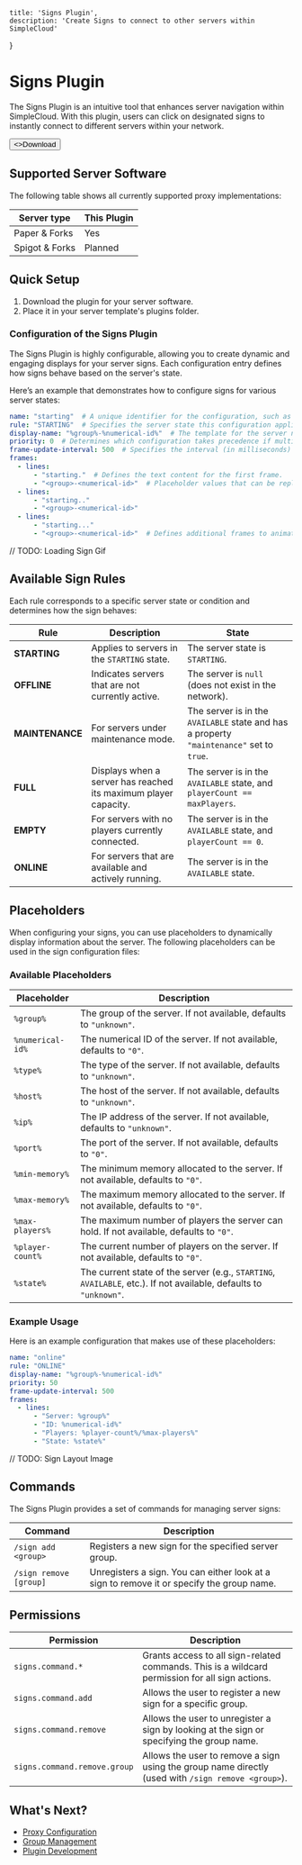 
    title: 'Signs Plugin',
    description: 'Create Signs to connect to other servers within SimpleCloud'
}

# Signs Plugin

The Signs Plugin is an intuitive tool that enhances server navigation within SimpleCloud. With this plugin, users can click on designated signs to instantly connect to different servers within your network.

<Button href="https://github.com/simplecloudapp/sign-plugin/releases" arrow="right">
    <>Download</>
</Button>

## Supported Server Software

The following table shows all currently supported proxy implementations:

| Server type    | This Plugin |
|----------------|-------------|
| Paper & Forks  | Yes         |
| Spigot & Forks | Planned     |

## Quick Setup

1. Download the plugin for your server software.
2. Place it in your server template's plugins folder.

### Configuration of the Signs Plugin

The Signs Plugin is highly configurable, allowing you to create dynamic and engaging displays for your server signs. Each configuration entry defines how signs behave based on the server's state.

Here’s an example that demonstrates how to configure signs for various server states:

```yaml {{title: "starting.yml"}}
name: "starting"  # A unique identifier for the configuration, such as `"empty"` or `"online"`.
rule: "STARTING"  # Specifies the server state this configuration applies to, e.g., `"ONLINE"`, `"OFFLINE"`, or `"MAINTENANCE"`.
display-name: "%group%-%numerical-id%"  # The template for the server name shown on the sign, using placeholders like `%group%` or `%numerical-id%` to dynamically generate content.
priority: 0  # Determines which configuration takes precedence if multiple rules apply. Higher priority values override lower ones.
frame-update-interval: 500  # Specifies the interval (in milliseconds) at which the sign’s content updates.
frames:
  - lines:
      - "starting."  # Defines the text content for the first frame.
      - "<group>-<numerical-id>"  # Placeholder values that can be replaced dynamically.
  - lines:
      - "starting.."
      - "<group>-<numerical-id>"
  - lines:
      - "starting..."
      - "<group>-<numerical-id>"  # Defines additional frames to animate the text.
```

// TODO: Loading Sign Gif

## Available Sign Rules

Each rule corresponds to a specific server state or condition and determines how the sign behaves:

| **Rule**        | **Description**                                                 | **State**                                                                                |
| --------------- | --------------------------------------------------------------- | ---------------------------------------------------------------------------------------- |
| **STARTING**    | Applies to servers in the `STARTING` state.                     | The server state is `STARTING`.                                                          |
| **OFFLINE**     | Indicates servers that are not currently active.                | The server is `null` (does not exist in the network).                                    |
| **MAINTENANCE** | For servers under maintenance mode.                             | The server is in the `AVAILABLE` state and has a property `"maintenance"` set to `true`. |
| **FULL**        | Displays when a server has reached its maximum player capacity. | The server is in the `AVAILABLE` state, and `playerCount == maxPlayers`.                 |
| **EMPTY**       | For servers with no players currently connected.                | The server is in the `AVAILABLE` state, and `playerCount == 0`.                          |
| **ONLINE**      | For servers that are available and actively running.            | The server is in the `AVAILABLE` state.                                                  |

## Placeholders

When configuring your signs, you can use placeholders to dynamically display information about the server. The following placeholders can be used in the sign configuration files:

### Available Placeholders

| **Placeholder**  | **Description**                                                                                                   |
|------------------|-------------------------------------------------------------------------------------------------------------------|
| `%group%`        | The group of the server. If not available, defaults to `"unknown"`.                                               |
| `%numerical-id%` | The numerical ID of the server. If not available, defaults to `"0"`.                                              |
| `%type%`         | The type of the server. If not available, defaults to `"unknown"`.                                                |
| `%host%`         | The host of the server. If not available, defaults to `"unknown"`.                                                |
| `%ip%`           | The IP address of the server. If not available, defaults to `"unknown"`.                                          |
| `%port%`         | The port of the server. If not available, defaults to `"0"`.                                                      |
| `%min-memory%`   | The minimum memory allocated to the server. If not available, defaults to `"0"`.                                  |
| `%max-memory%`   | The maximum memory allocated to the server. If not available, defaults to `"0"`.                                  |
| `%max-players%`  | The maximum number of players the server can hold. If not available, defaults to `"0"`.                           |
| `%player-count%` | The current number of players on the server. If not available, defaults to `"0"`.                                 |
| `%state%`        | The current state of the server (e.g., `STARTING`, `AVAILABLE`, etc.). If not available, defaults to `"unknown"`. |

### Example Usage

Here is an example configuration that makes use of these placeholders:

```yaml
name: "online"
rule: "ONLINE"
display-name: "%group%-%numerical-id%"
priority: 50
frame-update-interval: 500
frames:
  - lines:
      - "Server: %group%"
      - "ID: %numerical-id%"
      - "Players: %player-count%/%max-players%"
      - "State: %state%"
```

// TODO: Sign Layout Image

## Commands

The Signs Plugin provides a set of commands for managing server signs:

| **Command**            | **Description**                                                                           | 
|------------------------|-------------------------------------------------------------------------------------------|
| `/sign add <group>`    | Registers a new sign for the specified server group.                                      |
| `/sign remove [group]` | Unregisters a sign. You can either look at a sign to remove it or specify the group name. |

## Permissions
| **Permission**               | **Description**                                                                                    |
|------------------------------|----------------------------------------------------------------------------------------------------|
| `signs.command.*`            | Grants access to all sign-related commands. This is a wildcard permission for all sign actions.    |
| `signs.command.add`          | Allows the user to register a new sign for a specific group.                                       |
| `signs.command.remove`       | Allows the user to unregister a sign by looking at the sign or specifying the group name.          |
| `signs.command.remove.group` | Allows the user to remove a sign using the group name directly (used with `/sign remove <group>`). |

## What's Next?

- [Proxy Configuration](/proxy)
- [Group Management](/groups)
- [Plugin Development](/plugins)